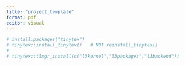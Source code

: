 ```yaml
---
title: "project_template"
format: pdf
editor: visual
---
```


```r


# install.packages("tinytex")
# tinytex::install_tinytex()   # NOT reinstall_tinytex()
# 
# tinytex::tlmgr_install(c("l3kernel","l3packages","l3backend"))


```
